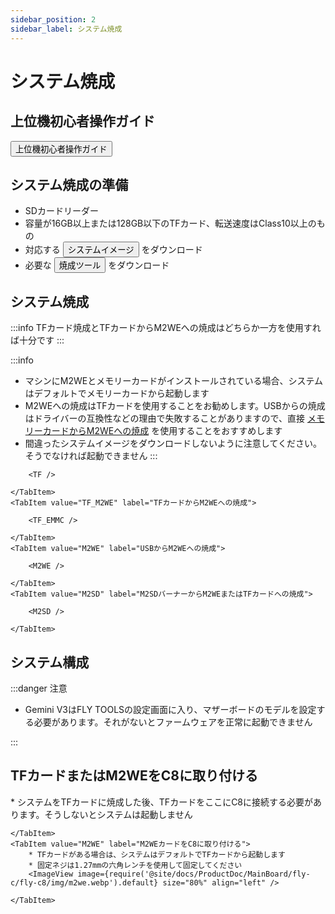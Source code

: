 ```yaml
---
sidebar_position: 2
sidebar_label: システム焼成
---
```



# システム焼成

## 上位機初心者操作ガイド

<Button variant="contained" disableElevation component="a" rel="noopener" href="/docs/DebugDoc/baodian/host/">上位機初心者操作ガイド</Button>

## システム焼成の準備

* SDカードリーダー
* 容量が16GB以上または128GB以下のTFカード、転送速度はClass10以上のもの
* 対応する <Button variant="contained" disableElevation component="a" rel="noopener" href="/docs/ResDownload/system-img/fly-c8">システムイメージ</Button> をダウンロード
* 必要な <Button variant="contained" disableElevation component="a" rel="noopener" href="/docs/ResDownload/auxiliary_software/">焼成ツール</Button> をダウンロード

## システム焼成

:::info
TFカード焼成とTFカードからM2WEへの焼成はどちらか一方を使用すれば十分です
:::

:::info
* マシンにM2WEとメモリーカードがインストールされている場合、システムはデフォルトでメモリーカードから起動します
* M2WEへの焼成はTFカードを使用することをお勧めします。USBからの焼成はドライバーの互換性などの理由で失敗することがありますので、直接 [メモリーカードからM2WEへの焼成](https://mellow-next.klipper.cn/docs/ProductDoc/SBC/fly-pi-v2/fly-os) を使用することをおすすめします
* 間違ったシステムイメージをダウンロードしないように注意してください。そうでなければ起動できません
:::

<Tabs>
    <TabItem value="TF" label="TFカードへの焼成" default>

        <TF />

    </TabItem>
    <TabItem value="TF_M2WE" label="TFカードからM2WEへの焼成">

        <TF_EMMC />

    </TabItem>
    <TabItem value="M2WE" label="USBからM2WEへの焼成">

        <M2WE />

    </TabItem>
    <TabItem value="M2SD" label="M2SDバーナーからM2WEまたはTFカードへの焼成">

        <M2SD />

    </TabItem>
</Tabs>

## システム構成

<CONFIG />

:::danger 注意

* Gemini V3はFLY TOOLSの設定画面に入り、マザーボードのモデルを設定する必要があります。それがないとファームウェアを正常に起動できません

:::

## TFカードまたはM2WEをC8に取り付ける

<Tabs>
    <TabItem value="TF" label="TFカードをC8に取り付ける" default>
        * システムをTFカードに焼成した後、TFカードをここにC8に接続する必要があります。そうしないとシステムは起動しません
        <ImageView image={require('@site/docs/ProductDoc/MainBoard/fly-c/fly-c8/img/tf.webp').default} size="80%" align="left" />  

    </TabItem>
    <TabItem value="M2WE" label="M2WEカードをC8に取り付ける">
        * TFカードがある場合は、システムはデフォルトでTFカードから起動します
        * 固定ネジは1.27mmの六角レンチを使用して固定してください
        <ImageView image={require('@site/docs/ProductDoc/MainBoard/fly-c/fly-c8/img/m2we.webp').default} size="80%" align="left" />  

    </TabItem>
</Tabs>

